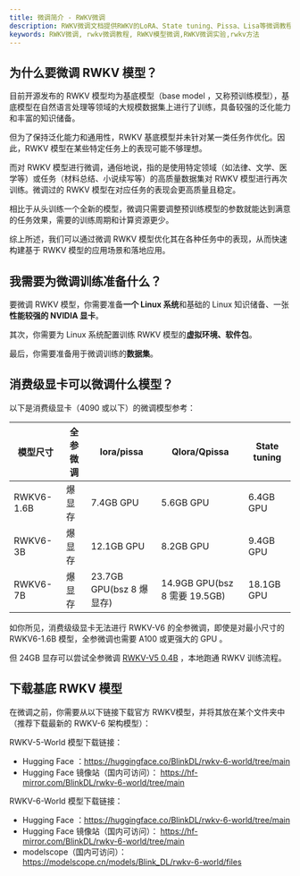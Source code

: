 ```yaml
---
title: 微调简介 - RWKV微调
description: RWKV微调文档提供RWKV的LoRA、State tuning、Pissa、Lisa等微调教程，通过微调RWKV模型，可以强化模型在特定任务上的表现，或者让模型扮演某个特定的角色。
keywords: RWKV微调, rwkv微调教程, RWKV模型微调,RWKV微调实验,rwkv方法
---
```


## 为什么要微调 RWKV 模型？

目前开源发布的 RWKV 模型均为基底模型（base model ，又称预训练模型），基底模型在自然语言处理等领域的大规模数据集上进行了训练，具备较强的泛化能力和丰富的知识储备。

但为了保持泛化能力和通用性，RWKV 基底模型并未针对某一类任务作优化。因此，RWKV 模型在某些特定任务上的表现可能不够理想。

而对 RWKV 模型进行微调，通俗地说，指的是使用特定领域（如法律、文学、医学等）或任务（材料总结、小说续写等）的高质量数据集对 RWKV 模型进行再次训练。微调过的 RWKV 模型在对应任务的表现会更高质量且稳定。

相比于从头训练一个全新的模型，微调只需要调整预训练模型的参数就能达到满意的任务效果，需要的训练周期和计算资源更少。

综上所述，我们可以通过微调 RWKV 模型优化其在各种任务中的表现，从而快速构建基于 RWKV 模型的应用场景和落地应用。

## 我需要为微调训练准备什么？

要微调 RWKV 模型，你需要准备**一个 Linux 系统**和基础的 Linux 知识储备、一张**性能较强的 NVIDIA 显卡**。

其次，你需要为 Linux 系统配置训练 RWKV 模型的**虚拟环境、软件包**。

最后，你需要准备用于微调训练的**数据集**。

## 消费级显卡可以微调什么模型？

以下是消费级显卡（4090 或以下）的微调模型参考：

|   模型尺寸         | 全参微调 | lora/pissa  | Qlora/Qpissa | State tuning |
| --------- | ---- | ---- | ---- | ---- |
| RWKV6-1.6B | 爆显存 | 7.4GB GPU | 5.6GB GPU | 6.4GB GPU |
| RWKV6-3B | 爆显存  | 12.1GB GPU | 8.2GB GPU | 9.4GB GPU |
| RWKV6-7B | 爆显存  | 23.7GB GPU(bsz 8 爆显存) | 14.9GB GPU(bsz 8 需要 19.5GB) | 18.1GB GPU |

如你所见，消费级级显卡无法进行 RWKV-V6 的全参微调，即使是对最小尺寸的 RWKV6-1.6B 模型，全参微调也需要 A100 或更强大的 GPU 。

但 24GB 显存可以尝试全参微调 [RWKV-V5 0.4B](https://huggingface.co/BlinkDL/rwkv-5-world/blob/main/RWKV-5-World-0.4B-v2-20231113-ctx4096.pth) ，本地跑通 RWKV 训练流程。

## 下载基底 RWKV 模型

在微调之前，你需要从以下链接下载官方 RWKV模型，并将其放在某个文件夹中（推荐下载最新的 RWKV-6 架构模型）：

RWKV-5-World 模型下载链接：

- Hugging Face ：https://huggingface.co/BlinkDL/rwkv-6-world/tree/main
- Hugging Face 镜像站（国内可访问）： https://hf-mirror.com/BlinkDL/rwkv-6-world/tree/main

RWKV-6-World 模型下载链接：

- Hugging Face ：https://huggingface.co/BlinkDL/rwkv-6-world/tree/main
- Hugging Face 镜像站（国内可访问）： https://hf-mirror.com/BlinkDL/rwkv-6-world/tree/main
- modelscope（国内可访问）： https://modelscope.cn/models/Blink_DL/rwkv-6-world/files

```